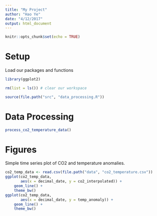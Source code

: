 ```yaml
---
title: "My Project"
author: "Hao Ye"
date: "4/12/2017"
output: html_document
---
```


```r
knitr::opts_chunk$set(echo = TRUE)
```

# Setup

Load our packages and functions

```r
library(ggplot2)

rm(list = ls()) # clear our workspace

source(file.path("src", "data_processing.R"))
```

# Data Processing

```r
process_co2_temperature_data()
```

# Figures

Simple time series plot of CO2 and temperature anomalies.

```r
co2_temp_data <- read.csv(file.path("data", "co2_temperature.csv"))
ggplot(co2_temp_data, 
       aes(x = decimal_date, y = co2_interpolated)) + 
    geom_line() + 
    theme_bw()
ggplot(co2_temp_data, 
       aes(x = decimal_date, y = temp_anomaly)) + 
    geom_line() + 
    theme_bw()
```

